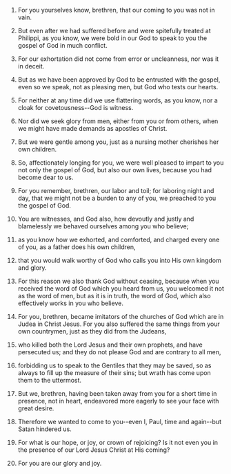 
1. For you yourselves know, brethren, that our coming to you was not in vain.

2. But even after we had suffered before and were spitefully treated at Philippi, as you know, we were bold in our God to speak to you the gospel of God in much conflict.

3. For our exhortation did not come from error or uncleanness, nor was it in deceit.

4. But as we have been approved by God to be entrusted with the gospel, even so we speak, not as pleasing men, but God who tests our hearts.

5. For neither at any time did we use flattering words, as you know, nor a cloak for covetousness--God is witness.

6. Nor did we seek glory from men, either from you or from others, when we might have made demands as apostles of Christ.

7. But we were gentle among you, just as a nursing mother cherishes her own children.

8. So, affectionately longing for you, we were well pleased to impart to you not only the gospel of God, but also our own lives, because you had become dear to us.

9. For you remember, brethren, our labor and toil; for laboring night and day, that we might not be a burden to any of you, we preached to you the gospel of God.

10. You are witnesses, and God also, how devoutly and justly and blamelessly we behaved ourselves among you who believe;

11. as you know how we exhorted, and comforted, and charged every one of you, as a father does his own children,

12. that you would walk worthy of God who calls you into His own kingdom and glory.

13. For this reason we also thank God without ceasing, because when you received the word of God which you heard from us, you welcomed it not as the word of men, but as it is in truth, the word of God, which also effectively works in you who believe.

14. For you, brethren, became imitators of the churches of God which are in Judea in Christ Jesus. For you also suffered the same things from your own countrymen, just as they did from the Judeans,

15. who killed both the Lord Jesus and their own prophets, and have persecuted us; and they do not please God and are contrary to all men,

16. forbidding us to speak to the Gentiles that they may be saved, so as always to fill up the measure of their sins; but wrath has come upon them to the uttermost.

17. But we, brethren, having been taken away from you for a short time in presence, not in heart, endeavored more eagerly to see your face with great desire.

18. Therefore we wanted to come to you--even I, Paul, time and again--but Satan hindered us.

19. For what is our hope, or joy, or crown of rejoicing? Is it not even you in the presence of our Lord Jesus Christ at His coming?

20. For you are our glory and joy.


